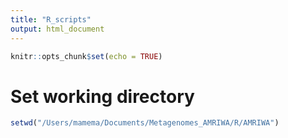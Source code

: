 ```yaml
---
title: "R_scripts"
output: html_document
---
```


```r
knitr::opts_chunk$set(echo = TRUE)
```

# Set working directory
```r
setwd("/Users/mamema/Documents/Metagenomes_AMRIWA/R/AMRIWA")
```
